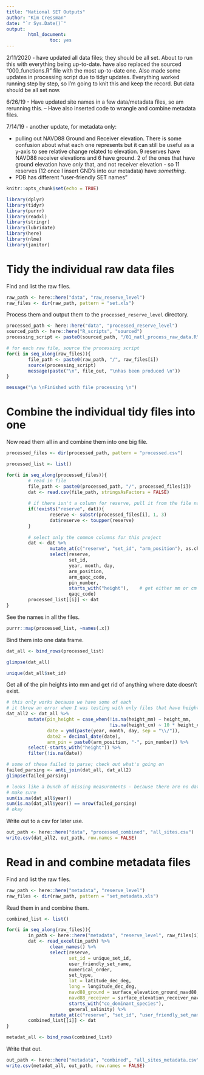 ```yaml
---
title: "National SET Outputs"
author: "Kim Cressman"
date: "`r Sys.Date()`"
output: 
        html_document:
                toc: yes
---
```

2/11/2020 - have updated all data files; they should be all set. About to run this with everything being up-to-date. have also replaced the sourced "000_functions.R" file with the most up-to-date one. Also made some updates in processing script due to tidyr updates. Everything worked running step by step, so I'm going to knit this and keep the record. But data should be all set now.    

6/26/19 - Have updated site names in a few data/metadata files, so am rerunning this.
-- Have also inserted code to wrangle and combine metadata files.  

7/14/19 - another update, for metadata only:  

+  pulling out NAVD88 Ground and Receiver elevation. There is some confusion about what each one represents but it can still be useful as a y-axis to see relative change related to elevation. 9 reserves have NAVD88 receiver elevations and 6 have ground. 2 of the ones that have ground elevation have *only* that, and not receiver elevation - so 11 reserves (12 once I insert GND's into our metadata) have *something*.  
+  PDB has different "user-friendly SET names"  


```r
knitr::opts_chunk$set(echo = TRUE)
```

```r

library(dplyr)
library(tidyr)
library(purrr)
library(readxl)
library(stringr)
library(lubridate)
library(here)
library(nlme)
library(janitor)
```


# Tidy the individual raw data files  

Find and list the raw files.  

```r
raw_path <- here::here("data", "raw_reserve_level")
raw_files <- dir(raw_path, pattern = "set.xls")
```


Process them and output them to the `processed_reserve_level` directory.  

```r
processed_path <- here::here("data", "processed_reserve_level")
sourced_path <- here::here("R_scripts", "sourced")
processing_script <- paste0(sourced_path, "/01_natl_process_raw_data.R")

# for each raw file, source the processing script
for(i in seq_along(raw_files)){
        file_path <- paste0(raw_path, "/", raw_files[i])
        source(processing_script)
        message(paste("\n", file_out, "\nhas been produced \n"))
}

message("\n \nFinished with file processing \n")
```


# Combine the individual tidy files into one  


Now read them all in and combine them into one big file.  

```r
processed_files <- dir(processed_path, pattern = "processed.csv")

processed_list <- list()

for(i in seq_along(processed_files)){
        # read in file
        file_path <- paste0(processed_path, "/", processed_files[i])
        dat <- read.csv(file_path, stringsAsFactors = FALSE)
        
        # if there isn't a column for reserve, pull it from the file name
        if(!exists("reserve", dat)){
                reserve <- substr(processed_files[i], 1, 3)
                dat$reserve <- toupper(reserve)
        }
        
        # select only the common columns for this project
        dat <- dat %>% 
                mutate_at(c("reserve", "set_id", "arm_position"), as.character) %>% 
                select(reserve,
                       set_id, 
                       year, month, day, 
                       arm_position, 
                       arm_qaqc_code, 
                       pin_number, 
                       starts_with("height"),    # get either mm or cm
                       qaqc_code)
        processed_list[[i]] <- dat
}
```


See the names in all the files.  

```r
purrr::map(processed_list, ~names(.x))
```

Bind them into one data frame.  

```r
dat_all <- bind_rows(processed_list)

glimpse(dat_all)

unique(dat_all$set_id)
```


Get all of the pin heights into mm and get rid of anything where date doesn't exist.

```r
# this only works because we have some of each
# it threw an error when I was testing with only files that have height_mm
dat_all2 <- dat_all %>% 
        mutate(pin_height = case_when(!is.na(height_mm) ~ height_mm,
                                      !is.na(height_cm) ~ 10 * height_cm),
               date = ymd(paste(year, month, day, sep = "\\/")),
               date2 = decimal_date(date),
               arm_pin = paste0(arm_position, "-", pin_number)) %>% 
        select(-starts_with("height")) %>% 
        filter(!is.na(date))

# some of these failed to parse; check out what's going on
failed_parsing <- anti_join(dat_all, dat_all2)
glimpse(failed_parsing)

# looks like a bunch of missing measurements - because there are no dates
# make sure
sum(is.na(dat_all$year))
sum(is.na(dat_all$year)) == nrow(failed_parsing)
# okay
```

Write out to a csv for later use.  

```r
out_path <- here::here("data", "processed_combined", "all_sites.csv")
write.csv(dat_all2, out_path, row.names = FALSE)
```


# Read in and combine metadata files  

Find and list the raw files.  

```r
raw_path <- here::here("metadata", "reserve_level")
raw_files <- dir(raw_path, pattern = "set_metadata.xls")
```

Read them in and combine them.  

```r
combined_list <- list()

for(i in seq_along(raw_files)){
        in_path <- here::here("metadata", "reserve_level", raw_files[i])
        dat <- read_excel(in_path) %>% 
                clean_names() %>% 
                select(reserve,
                       set_id = unique_set_id,
                       user_friendly_set_name,
                       numerical_order,
                       set_type,
                       lat = latitude_dec_deg,
                       long = longitude_dec_deg,
                       navd88_ground = surface_elevation_ground_navd88,
                       navd88_receiver = surface_elevation_receiver_navd88,
                       starts_with("co_dominant_species"),
                       general_salinity) %>% 
                mutate_at(c("reserve", "set_id", "user_friendly_set_name", "general_salinity", "navd88_ground", "navd88_receiver"), as.character) 
        combined_list[[i]] <- dat
}

metadat_all <- bind_rows(combined_list)
```

Write that out.  

```r
out_path <- here::here("metadata", "combined", "all_sites_metadata.csv")
write.csv(metadat_all, out_path, row.names = FALSE)
```

